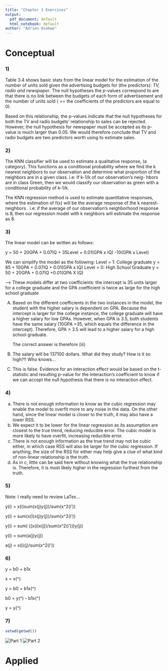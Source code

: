 ```yaml
---
title: "Chapter 3 Exercises"
output:
  pdf_document: default
  html_notebook: default
author: "Adrien Osakwe"
---
```



# Conceptual



### 1)

  Table 3.4 shows basic stats from  the linear model for the
  estimation of the number of units sold given the advertising budgets for (the 
  predictors): *TV, radio and newspaper*. The null hypotheses the p-values 
  correspond to are that there is no link between the budgets of each form of
  advertisement and the number of units sold ( == the coefficients of the 
  predictors are equal to 0).
  
  Based on this relationship, the p-values indicate that the null hypotheses for
  both the TV and radio budgets' relationship to sales can be rejected. However,
  the null hypothesis for newspaper must be accepted as its p-value is much
  larger than 0.05. We would therefore conclude that TV and radio budgets are 
  two predictors worth using to estimate sales.
  
### 2) 

  The KNN classifier will be used to estimate a qualitative response,  (a 
  category). This functions as a conditional probability where we find the k
  nearest neighbors to our observation and determine what proportion of the 
  neighbors are in a given class. i.e: If k-1/k of our observation's neig-
  hbors are in class Green, then we would classify our observation as green with
  a conditional probability of k-1/k.
  
  The KNN regression method is used to estimate quantitative responses, where
  the estimation of f(x) will be the average response of the k nearest-neighbors
  . i.e: if the average of our observation's neighborhood response is 8, then
  our regression model with k neighbors will estimate the response as 8.

### 3)

  The linear model can be written as follows:
  
  y = 50 + 20GPA + 0.07IQ + 35Level + 0.01(GPA x IQ) -10(GPA x Level)
  
  We can simplify the model as the following:
  Level = 1: College graduate
  y = 85 + 10GPA + 0.07IQ + 0.01(GPA x IQ)
  Level = 0: High School Graduate
  y = 50 + 20GPA + 0.07IQ +0.01(GPA X IQ)
  
  --> These models differ at two coefficients: the intercept is 35 units larger
  for a college graduate and the GPA coefficient is twice as large for the 
  high school graduate

A) 
    Based on the different coefficients in the two instances in the model, the
    student with the higher salary is dependent on GPA. Because the intercept is
    larger for the college instance, the college graduate will have a higher
    salary for low GPAs. However, when GPA is 3.5, both students have the same 
    salary (10GPA =35, which equals the difference in the intercept). Therefore,
    GPA > 3.5 will lead to a higher salary for a high school graduate.
    
    The correct answer is therefore (iii)
    
B) 
  The salary will be 137100 dollars. What did they study? How is it so high?!! 
  Who knows...


C)
  This is false. Evidence for an interaction effect would be based on the 
  t-statistic and resulting p-value for the interaction's coefficient to know if
  we can accept the null hypothesis that there is no interaction effect.

### 4)

  a. There is not enough information to know as the cubic regression may enable
  the model to overfit more to any noise in the data. On the other hand, since
  the linear model is closer to the truth, it may also have a lower RSS.
  b. We expect it to be lower for the linear regression as its assumption are 
  closest to the true trend, reducing reducible error. The cubic model is
  more likely to have overfit, increasing reducible error.
  c. There is not enough information as the true trend may not be cubic either,
  in which case RSS will also be larger for the cubic regression. If anything,
  the size of the RSS for either may help give a clue of what kind of 
  non-linear relationship is the truth.
  d.  As in c, little can be said here without knowing what the true 
  relationship is. Therefore, it is most likely higher in the regression 
  furthest from the truth.
  

### 5)
Note: I really need to review LaTex...

  y(i) = x(i)sum(x(j)y(j))/sum(x^2(i'))
  
  y(i) = sum(x(i)x(j)y(j))/sum(x^2(i'))
  
  y(i) = sum( ((x(i)x(j))/sum(x^2(i')))y(j))
  
  y(i) = sum(a(j)y(j))
  
  a(j) = x(i)(j)/sum(x^2(i'))

### 6)
  
  y = b0 + b1x
  
  x = x(^)
  
  y = b0 + b1x(^)
  
  b0 = y(^) - b1x(^)
  
  y = y(^)

### 7)

``` r
setwd(getwd())
```

![Part 1 ](Q7_1.jpeg)
![Part 2 ](Q7_2.jpeg)



# Applied
  
  